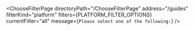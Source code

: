 

<ChooseFilterPage
  directoryPath="/ChooseFilterPage"
  address="/guides"
  filterKind="platform"
  filters={PLATFORM_FILTER_OPTIONS}
  currentFilter="all"
  message={`Please select one of the following:`}
/>
